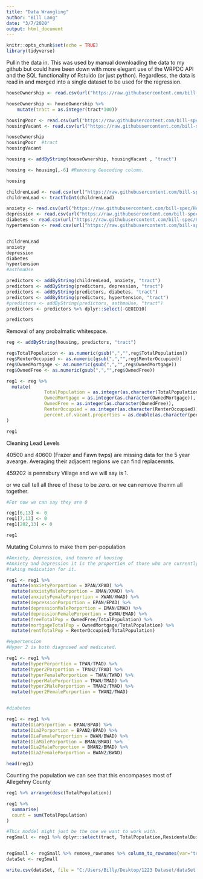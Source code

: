```yaml
---
title: "Data Wrangling"
author: "Bill Lang"
date: "3/7/2020"
output: html_document
---
```


```r
knitr::opts_chunk$set(echo = TRUE)
library(tidyverse)
```


Pullin the data in. This was used by manual downloading the data to my github but could have been down with more elegant use of the WRPDC API and the SQL functionality of Rstuido (or just python). Regardless, the data is read in and merged into a single dataset to be used for the regression.

```r
houseOwnership <- read.csv(url("https://raw.githubusercontent.com/bill-spec/Health-and-Housing/master/data/housingrentown%20(1).csv?token=ANWDS6XNV7UDBU2K74RWHLS6NBZE2"))

houseOwnership <- houseOwnership %>% 
    mutate(tract = as.integer(tract*100))

housingPoor <- read.csv(url("https://raw.githubusercontent.com/bill-spec/Health-and-Housing/master/data/poorhousingconditions.csv?token=ANWDS6VKUI7U6SSV7CDNC4K6NBZCS"))
housingVacant <- read.csv(url("https://raw.githubusercontent.com/bill-spec/Health-and-Housing/master/data/vacantpropusps2016q2.csv?token=ANWDS6UB3JRTY4OQFQPUJN26NBZG6"))

houseOwnership
housingPoor  #tract
housingVacant

housing <- addByString(houseOwnership, housingVacant , "tract")

housing <- housing[,-6] #Removing Geocoding column.

housing

```


```r

childrenLead <- read.csv(url("https://raw.githubusercontent.com/bill-spec/Health-and-Housing/master/data/Children%20Lead.csv?token=ANWDS6RTLZTONJHOIEG4R7S6NBZJM"))
childrenLead <- tractToInt(childrenLead)

anxiety <- read.csv(url("https://raw.githubusercontent.com/bill-spec/Health-and-Housing/master/data/Anxiety.csv?token=ANWDS6TUWZKJZPYUNHLA2S26NBZL2"))
depression <- read.csv(url("https://raw.githubusercontent.com/bill-spec/Health-and-Housing/master/data/Depression.csv?token=ANWDS6WPEYI3WKOME57EGNK6NBZRK"))
diabetes <- read.csv(url("https://raw.githubusercontent.com/bill-spec/Health-and-Housing/master/data/diabetes_all_2016.csv?token=ANWDS6WUFHOZ7UV5XUCKACC6NBZPQ"))
hypertension <- read.csv(url("https://raw.githubusercontent.com/bill-spec/Health-and-Housing/master/data/Hypertension.csv?token=ANWDS6XTPSMERYEVNKCGW2S6NBZQS"))


childrenLead
anxiety
depression
diabetes
hypertension
#asthmaUse

predictors <- addByString(childrenLead, anxiety, "tract")
predictors <- addByString(predictors, depression, "tract")
predictors <- addByString(predictors, diabetes, "tract")
predictors <- addByString(predictors, hypertension, "tract")
#predictors <- addByString(predictors, asthmaUse, "tract")
predictors <- predictors %>% dplyr::select(-GEOID10)

predictors
```


Removal of any probalmatic whitespace. 

```r
reg <- addByString(housing, predictors, "tract")

reg$TotalPopulation <- as.numeric(gsub(",","",reg$TotalPopulation))
reg$RenterOccupied <- as.numeric(gsub(",","",reg$RenterOccupied))
reg$OwnedMortgage <- as.numeric(gsub(",","",reg$OwnedMortgage))
reg$OwnedFree <- as.numeric(gsub(",","",reg$OwnedFree))

reg1 <- reg %>% 
  mutate(
              TotalPopulation = as.integer(as.character(TotalPopulation)),
              OwnedMortgage = as.integer(as.character(OwnedMortgage)),
              OwnedFree = as.integer(as.character(OwnedFree)),
              RenterOccupied = as.integer(as.character(RenterOccupied)),
              percent.of.vacant.properties = as.double(as.character(percent.of.vacant.properties))
)

reg1

```



Cleaning Lead Levels 

40500 and 40600 (Frazer and Fawn twps) are missing data for the 5 year avearge. Averaging their adjacent regions we can find replacemnts. 

459202 is pennsbury Village and we will say is 1.  

or we call tell all three of these to be zero.
or we can remove themm all together. 



```r
#For now we can say they are 0

reg1[6,13] <- 0
reg1[7,13] <- 0
reg1[202,13] <- 0

reg1
```


Mutating Columns to make them per-population

```r

#Anxiety, Depression, and tenure of housing 
#Anxiety and Depression it is the proportion of those who are currently 
#taking medication for it. 

reg1 <- reg1 %>% 
  mutate(anxietyPorportion = XPAN/XPAD) %>% 
  mutate(anxietyMalePorportion = XMAN/XMAD) %>% 
  mutate(anxietyFemalePorportion = XWAN/XWAD) %>% 
  mutate(depressionPorportion = EPAN/EPAD) %>% 
  mutate(depressionMalePorportion = EMAN/EMAD) %>% 
  mutate(depressionFemalePorportion = EWAN/EWAD) %>% 
  mutate(freeTotalPop = OwnedFree/TotalPopulation) %>% 
  mutate(mortgageTotalPop = OwnedMortgage/TotalPopulation) %>% 
  mutate(rentTotalPop = RenterOccupied/TotalPopulation) 

#Hypertension
#Hyper 2 is both diagnosed and medicated.

reg1 <- reg1 %>% 
  mutate(hyperPorportion = TPAN/TPAD) %>% 
  mutate(hyper2Porportion = TPAN2/TPAD) %>% 
  mutate(hyperFemalePorportion = TWAN/TWAD) %>% 
  mutate(hyperMalePorportion = TMAN/TMAD) %>% 
  mutate(hyper2MalePorportion = TMAN2/TMAD) %>% 
  mutate(hyper2FemalePorportion = TWAN2/TWAD)


#diabetes 

reg1 <- reg1 %>% 
  mutate(DiaPorportion = BPAN/BPAD) %>% 
  mutate(Dia2Porportion = BPAN2/BPAD) %>% 
  mutate(DiaFemalePorportion = BWAN/BWAD) %>% 
  mutate(DiaMalePorportion = BMAN/BMAD) %>% 
  mutate(Dia2MalePorportion = BMAN2/BMAD) %>% 
  mutate(Dia2FemalePorportion = BWAN2/BWAD)

head(reg1)
```

Counting the population we can see that this encompases most of Allegehny County

```r
reg1 %>% arrange(desc(TotalPopulation))

reg1 %>% 
  summarise(
  count = sum(TotalPopulation)
)
```


```r
#This moddel might just be the one we want to work with. 
regSmall <- reg1 %>% dplyr::select(tract, TotalPopulation,ResidentalBuildings, ResidentialVacancies, percent.of.vacant.properties, TotalPercentEBLL15_18, anxietyPorportion, anxietyMalePorportion, anxietyFemalePorportion, depressionPorportion, depressionMalePorportion, depressionFemalePorportion, rentTotalPop, hyperPorportion, hyper2Porportion, hyperFemalePorportion, hyperMalePorportion, hyper2MalePorportion,hyper2FemalePorportion,DiaPorportion, Dia2Porportion, DiaFemalePorportion, DiaMalePorportion, Dia2MalePorportion, Dia2FemalePorportion)


regSmall <- regSmall %>% remove_rownames %>% column_to_rownames(var="tract")
dataSet <- regSmall
```


```r
write.csv(dataSet, file = "C:/Users/Billy/Desktop/1223 Dataset/dataSet.csv")
```
